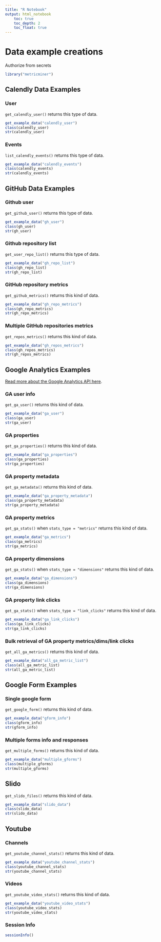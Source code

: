 ```yaml
---
title: "R Notebook"
output: html_notebook
    toc: true
    toc_depth: 2
    toc_float: true
---
```


# Data example creations

Authorize from secrets

```r
library("metricminer")
```

## Calendly Data Examples

### User

`get_calendly_user()` returns this type of data. 

```r
get_example_data("calendly_user")
class(calendly_user)
str(calendly_user)
```

### Events

`list_calendly_events()` returns this type of data. 

```r
get_example_data("calendly_events")
class(calendly_events)
str(calendly_events)
```

## GitHub Data Examples

### Github user

`get_github_user()` returns this type of data. 

```r
get_example_data("gh_user")
class(gh_user)
str(gh_user)
```

### Github repository list

`get_user_repo_list()` returns this type of data. 

```r
get_example_data("gh_repo_list")
class(gh_repo_list)
str(gh_repo_list)
```

### GitHub repository metrics 

`get_github_metrics()` returns this kind of data. 

```r
get_example_data("gh_repo_metrics")
class(gh_repo_metrics)
str(gh_repo_metrics)
```

### Multiple GitHub repositories metrics

`get_repos_metrics()` returns this kind of data. 

```r
get_example_data("gh_repos_metrics")
class(gh_repos_metrics)
str(gh_repos_metrics)
```

## Google Analytics Examples

[Read more about the Google Analytics API here](https://developers.google.com/analytics/devguides/reporting/data/v1).

### GA user info

`get_ga_user()` returns this kind of data. 

```r
get_example_data("ga_user")
class(ga_user)
str(ga_user)
```

### GA properties

`get_ga_properties()` returns this kind of data. 

```r
get_example_data("ga_properties")
class(ga_properties)
str(ga_properties)
```

### GA property metadata

`get_ga_metadata()` returns this kind of data. 

```r
get_example_data("ga_property_metadata")
class(ga_property_metadata)
str(ga_property_metadata)
```

### GA property metrics

`get_ga_stats()` when `stats_type = "metrics"` returns this kind of data. 

```r
get_example_data("ga_metrics")
class(ga_metrics)
str(ga_metrics)
```

### GA property dimensions

`get_ga_stats()` when `stats_type = "dimensions"` returns this kind of data. 

```r
get_example_data("ga_dimensions")
class(ga_dimensions)
str(ga_dimensions)
```

### GA property link clicks

`get_ga_stats()` when `stats_type = "link_clicks"` returns this kind of data. 

```r
get_example_data("ga_link_clicks")
class(ga_link_clicks)
str(ga_link_clicks)
```

### Bulk retrieval of GA property metrics/dims/link clicks

`get_all_ga_metrics()` returns this kind of data. 

```r
get_example_data("all_ga_metric_list")
class(all_ga_metric_list)
str(all_ga_metric_list)
```

## Google Form Examples

### Single google form 

`get_google_form()` returns this kind of data. 

```r
get_example_data("gform_info")
class(gform_info)
str(gform_info)
```

### Multiple forms info and responses

`get_multiple_forms()` returns this kind of data. 

```r
get_example_data("multiple_gforms")
class(multiple_gforms)
str(multiple_gforms)
```

## Slido

`get_slido_files()` returns this kind of data. 

```r
get_example_data("slido_data")
class(slido_data)
str(slido_data)
```

## Youtube 

### Channels

`get_youtube_channel_stats()` returns this kind of data. 

```r
get_example_data("youtube_channel_stats")
class(youtube_channel_stats)
str(youtube_channel_stats)
```

### Videos

`get_youtube_video_stats()` returns this kind of data. 

```r
get_example_data("youtube_video_stats")
class(youtube_video_stats)
str(youtube_video_stats)
```

### Session Info 

```r
sessionInfo()
```
